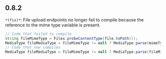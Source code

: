 ## 0.8.2
`*(fix)*`: File upload endpoints no longer fail to compile because the reference to
the mime type variable is present.

```java
// Code that failed to compile
String fileMimeType = Files.probeContentType(file.toPath());
MediaType fileMediaType = fileMimeType != null ? MediaType.parse(mimeType) : null; // mimeType undefined
// Code that now compiles
MediaType fileMediaType = fileMimeType != null ? MediaType.parse(fileMimeType) : null;
```


